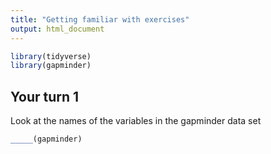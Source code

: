 ```yaml
---
title: "Getting familiar with exercises"
output: html_document
---
```


```r
library(tidyverse)
library(gapminder)
```

## Your turn 1

Look at the names of the variables in the gapminder data set

```r
_____(gapminder)
```
